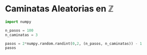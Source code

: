 # Caminatas Aleatorias en $\mathbb{Z}$

```python
import numpy 

n_pasos = 100
n_caminatas = 3 

pasos = 2*numpy.random.randint(0,2, (n_pasos, n_caminatas)) - 1
pasos
```

<!-- ```{python}
import matplotlib.pyplot as plt

caminatas=pasos.cumsum(axis=0)
plt.plot(caminatas)
``` -->


<!-- ```{python}
vuelta_al_origen = numpy.argmax(caminatas == 0, axis=0)
``` -->

<!-- 
```python
plt.hist(vuelta_al_origen,bins=30)
``` -->


<!-- ```{python}
t = numpy.arange(100)
vm = caminatas.mean(axis=1)
ds = caminatas.var(axis=1)

plt.scatter(t,vm)
``` -->

<!-- ```{python}
plt.scatter(t,ds)
``` -->